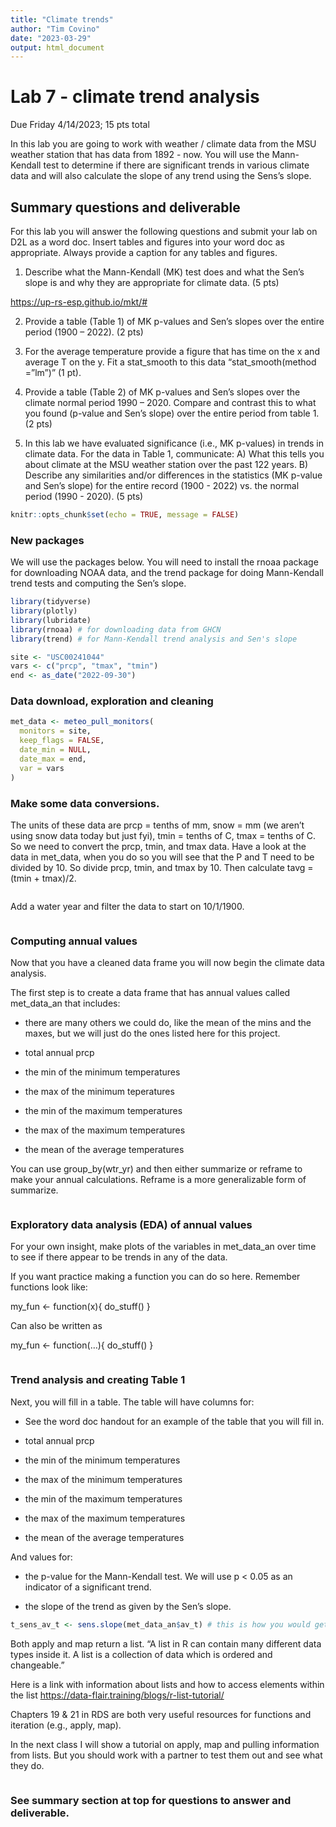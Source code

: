 ```yaml
---
title: "Climate trends"
author: "Tim Covino"
date: "2023-03-29"
output: html_document
---
```


# Lab 7 - climate trend analysis
Due Friday 4/14/2023; 15 pts total

In this lab you are going to work with weather / climate data from the MSU weather station that has data from 1892 - now. You will use the Mann-Kendall test to determine if there are significant trends in various climate data and will also calculate the slope of any trend using the Sens's slope. 

## Summary questions and deliverable


For this lab you will answer the following questions and submit your lab on D2L as a word doc. Insert tables and figures into your word doc as appropriate. Always provide a caption for any tables and figures. 

1. Describe what the Mann-Kendall (MK) test does and what the Sen's slope is and why they are appropriate for climate data. (5 pts)

<https://up-rs-esp.github.io/mkt/#>

2. Provide a table (Table 1) of MK p-values and Sen's slopes over the entire period (1900 – 2022). (2 pts)

3. For the average temperature provide a figure that has time on the x and average T on the y. Fit a stat_smooth to this data "stat_smooth(method = "lm")" (1 pt). 

4. Provide a table (Table 2) of MK p-values and Sen's slopes over the climate normal period 1990 – 2020. Compare and contrast this to what you found (p-value and Sen’s slope) over the entire period from table 1. (2 pts)

5. In this lab we have evaluated significance (i.e., MK p-values) in trends in climate data. For the data in Table 1, communicate: A) What this tells you about climate at the MSU weather station over the past 122 years. B) Describe any similarities and/or differences in the statistics (MK p-value and Sen's slope) for the entire record (1900 - 2022) vs. the normal period (1990 - 2020). (5 pts)


```r
knitr::opts_chunk$set(echo = TRUE, message = FALSE)
```

### New packages

We will use the packages below. You will need to install the rnoaa package for downloading NOAA data, and the trend package for doing Mann-Kendall trend tests and computing the Sen's slope.

```r
library(tidyverse)
library(plotly)
library(lubridate)
library(rnoaa) # for downloading data from GHCN
library(trend) # for Mann-Kendall trend analysis and Sen's slope

```

```r
site <- "USC00241044"
vars <- c("prcp", "tmax", "tmin")
end <- as_date("2022-09-30")
```

### Data download, exploration and cleaning 
```r
met_data <- meteo_pull_monitors(
  monitors = site,
  keep_flags = FALSE,
  date_min = NULL,
  date_max = end,
  var = vars
)

```

### Make some data conversions. 

The units of these data are prcp = tenths of mm, snow = mm (we aren't using snow data today but just fyi), tmin = tenths of C, tmax = tenths of C. So we need to convert the prcp, tmin, and tmax data. Have a look at the data in met_data, when you do so you will see that the P and T need to be divided by 10. So divide prcp, tmin, and tmax by 10. Then calculate tavg = (tmin + tmax)/2.

```r


   
```

Add a water year and filter the data to start on 10/1/1900.
```r


```

### Computing annual values

Now that you have a cleaned data frame you will now begin the climate data analysis.

The first step is to create a data frame that has annual values called met_data_an that includes:

* there are many others we could do, like the mean of the mins and the maxes, but we will just do the ones listed here for this project. 

- total annual prcp
- the min of the minimum temperatures
- the max of the minimum teperatures
- the min of the maximum temperatures
- the max of the maximum temperatures
- the mean of the average temperatures

You can use group_by(wtr_yr) and then either summarize or reframe to make your annual calculations. Reframe is a more generalizable form of summarize.
```r


```

### Exploratory data analysis (EDA) of annual values 

For your own insight, make plots of the variables in met_data_an over time to see if there appear to be trends in any of the data. 

If you want practice making a function you can do so here. Remember functions look like:

my_fun <- function(x){
do_stuff()
}

Can also be written as 

my_fun <- function(...){
do_stuff()
}

```r



```

### Trend analysis and creating Table 1

Next, you will fill in a table. The table will have columns for: 

* See the word doc handout for an example of the table that you will fill in. 

- total annual prcp
- the min of the minimum temperatures
- the max of the minimum temperatures
- the min of the maximum temperatures
- the max of the maximum temperatures
- the mean of the average temperatures

And values for:

- the p-value for the Mann-Kendall test. We will use p < 0.05 as an indicator of a significant trend.

- the slope of the trend as given by the Sen's slope. 

```r
t_sens_av_t <- sens.slope(met_data_an$av_t) # this is how you would get the MK p-value and Sen's slope for one of the variables (av_t) in the data frame. Collaborate with your classmates, consult google, Stack Overflow, chatgpt (etc.) to explore how to use apply or map to do this for all the variables in the data frame. If you use code from chatgpt cite and critique it.   


```

Both apply and map return a list. "A list in R can contain many different data types inside it. A list is a collection of data which is ordered and changeable."

Here is a link with information about lists and how to access elements within the list <https://data-flair.training/blogs/r-list-tutorial/>

Chapters 19 & 21 in RDS are both very useful resources for functions and iteration (e.g., apply, map). 

In the next class I will show a tutorial on apply, map and pulling information from lists. But you should work with a partner to test them out and see what they do.  
```r



```


### See summary section at top for questions to answer and deliverable. 



